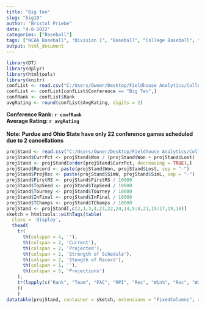 ```yaml
---
title: "Big Ten"
slug: "big10"
author: "Bristol Priebe"
date: "4-8-2022"
categories: ["Baseball"]
tags: ["NCAA Baseball", "Division I", "Baseball", "College Baseball", "Big Ten"]
output: html_document
---
```




```r
library(DT)
library(dplyr)
library(htmltools)
library(knitr)
confList <- read.csv("C:/Users/Owner/Desktop/Fieldhouse Analytics/College Baseball/2022 CUrrent Average Rating By Conference - D-I.csv")
confList <- confList[confList$Conference == "Big Ten",]
confRank <- confList$Rank
avgRating <- round(confList$AvgRating, digits = 2)
```
**Conference Rank: `r confRank`**  
**Average Rating: `r avgRating`**  
<br>
**Note: Purdue and Ohio State have only 22 conference games scheduled due to 2 cancellations**  
  


```r

projStand <- read.csv("C:/Users/Owner/Desktop/Fieldhouse Analytics/College Baseball/Big Ten/Final Data Frame for Website Conference Page.csv")
projStand$CurrPct <- projStand$Won / (projStand$Won + projStand$Lost)
projStand <- projStand[order(projStand$CurrPct, decreasing = TRUE),]
projStand$Record <- paste(projStand$Won, projStand$Lost, sep = "-")
projStand$ProjRec <- paste(projStand$SimW, projStand$SimL, sep = "-")
projStand$FirstRS <- projStand$FirstRS / 10000
projStand$TopSeed <- projStand$TopSeed / 10000
projStand$Tourney <- projStand$Tourney / 10000
projStand$InFinal <- projStand$InFinal / 10000
projStand$TChamps <- projStand$TChamps / 10000
projStand <- projStand[,c(2,1,3,4,23,22,24,14,5:8,21,15:17,19,18)]
sketch = htmltools::withTags(table(
  class = 'display',
  thead(
    tr(
      th(colspan = 4, ''), 
      th(colspan = 2, 'Current'),
      th(colspan = 2, 'Projected'),
      th(colspan = 2, 'Strength of Schedule'),
      th(colspan = 2, 'Stength of Record'),
      th(colspan = 1, ''), 
      th(colspan = 5, 'Projections')
    ),
    tr(lapply(c("Rank", "Team", "FAC", "RPI", "Rec", "Win%", "Rec", "Win%", "SOS", "Rk", "SOR", "Rk", "Luck", "Win/Tie 1st", "#1 Seed", "Conf Tourney", "Make Final", "Champs"), th))
    ))
    )
datatable(projStand, container = sketch, extensions = "FixedColumns", rownames = FALSE, class = "cell-border stripe", options = list(columnDefs = list(list(className = "dt-center", targets = c(0,2:17)), list(orderable = FALSE, targets = c(4,6))), pageLength = 13, dom = 't', fixedColumns = list(leftColumns = 2))) %>% formatRound("CurrentRating", digits = 2) %>% formatRound("CurrPct", digits = 3) %>% formatRound("SimPct", digits = 3) %>% formatRound("ExpWinPct", digits = 3) %>% formatRound("Luck", digits = 1) %>% formatRound("WinsOverExp", digits = 1) %>% formatPercentage(c("FirstRS","TopSeed", "Tourney", "InFinal", "TChamps"),1)
```


